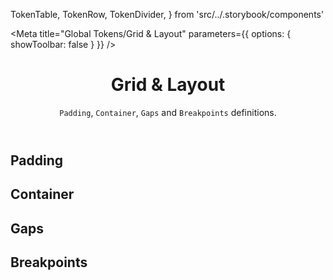 
  TokenTable,
  TokenRow,
  TokenDivider,
} from 'src/../.storybook/components'

<Meta
  title="Global Tokens/Grid & Layout"
  parameters={{ options: { showToolbar: false } }}
/>

<header>

# Grid & Layout

`Padding`, `Container`, `Gaps` and `Breakpoints` definitions.

</header>

## Padding

<TokenTable title="Global Token" description="Value">
  <TokenRow token="--fs-grid-padding" value="var(--fs-spacing-3)" />
</TokenTable>

## Container

<TokenTable title="Global Token" description="Value">
  <TokenRow token="--fs-grid-max-width" value="var(--fs-spacing-3)" />
</TokenTable>

## Gaps

<TokenTable title="Global Token" description="Value">
  <TokenRow token="--fs-grid-gap-0" value="var(--fs-spacing-1)" />
  <TokenRow token="--fs-grid-gap-1" value="var(--fs-spacing-2)" />
  <TokenRow token="--fs-grid-gap-2" value="var(--fs-spacing-3)" />
  <TokenRow token="--fs-grid-gap-3" value="var(--fs-spacing-4)" />
  <TokenRow token="--fs-grid-gap-4" value="var(--fs-spacing-5)" />
</TokenTable>

## Breakpoints

<TokenTable title="Global Token" description="Value">
  <TokenRow token="--fs-grid-breakpoint-phone" value="320px" />
  <TokenRow token="--fs-grid-breakpoint-phonemid" value="375px" />
  <TokenRow token="--fs-grid-breakpoint-tablet" value="768px" />
  <TokenRow token="--fs-grid-breakpoint-notebook" value="1280px" />
  <TokenRow token="--fs-grid-breakpoint-desktop" value="1440px" />
</TokenTable>
